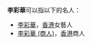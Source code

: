 '''李彩華'''可以指以下的名人：
*[[李彩華|李彩華]]，[[香港|香港]]女藝人
*[[李彩華_(商人)|李彩華 (商人)]]，[[香港|香港]]商人

{{disambig|cai|CAT=三字李姓人名消歧義}}